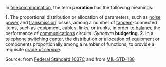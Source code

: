 In [[telecommunication]], the term '''proration''' has the following meanings: 

<b>1.</b>  The proportional distribution or allocation of parameters, such as [[noise power]] and [[transmission]] losses, among a number of [[tandem]]-connected items, such as equipment, cables, links, or trunks, in order to [[balance]] the performance of [[communications]] circuits.  <i>Synonym</i> <b>budgeting. 2.</b> In a [[telephone]] [[switching center]], the distribution or allocation of equipment or components proportionally among a number of functions, to provide a requisite [[grade of service]]. </b>

Source: from [[Federal Standard 1037C]] and from [[MIL-STD-188]]